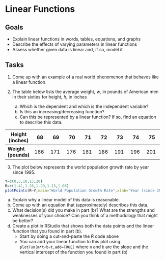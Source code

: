 # Linear Functions



## Goals

 - Explain linear functions in words, tables, equations, and graphs
 - Describe the effects of varying parameters in linear functions
 - Assess whether given data is linear and, if so, model it
 
## Tasks
 
1. Come up with an example of a real world phenomenon that behaves like a linear function.
 
2. The table below lists the average weight, $w$, in pounds of American men in their sixties for height, $h$, in inches
   a. Which is the dependent and which is the independent variable?  
   b. Is this an increasing/decreasing function?
   c. Can this be represented by a linear function? If so, find an equation to describe this data.

**Height (inches)** | 68 | 69 | 70 | 71 | 72 | 73 | 74 | 75 
-------|-------|-------|-------|-------|-------|-------|-------|-------
**Weight (pounds)** | 166 | 171 | 176 | 181 | 186 | 191 | 196 | 201 



3. The plot below represents the world population growth rate by year since 1995. 

```r
Y=c(0,5,10,15,20)
R=c(1.41,1.26,1.20,1.13,1.06)
plotPoints(R~Y,main="World Population Growth Rate",xlab="Year (since 1995)",ylab="Growth Rate")
```

   a. Explain why a linear model of this data is reasonable.
   b. Come up with an equation that (approximately) describes this data.
   c. What decision(s) did you make in part (b)? What are the strengths and weaknesses of your choice? Can you think of a methodology that might be better?
   d. Create a plot in RStudio that shows both the data points and the linear function that you found in part (b). 
      - Start by doing a cut-and-paste the R code above
      - You can add your linear function to this plot using `plotFun(m*t+b~t,add=TRUE)` where `m` and `b` are the slope and the vertical intercept of the function you found in part (b)
   




